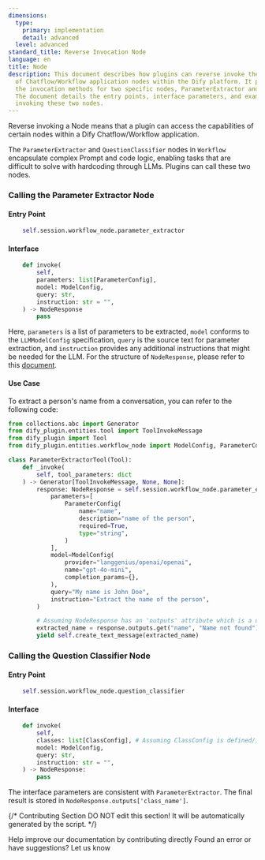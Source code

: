 ```yaml
---
dimensions:
  type:
    primary: implementation
    detail: advanced
  level: advanced
standard_title: Reverse Invocation Node
language: en
title: Node
description: This document describes how plugins can reverse invoke the functionality
  of Chatflow/Workflow application nodes within the Dify platform. It primarily covers
  the invocation methods for two specific nodes, ParameterExtractor and QuestionClassifier.
  The document details the entry points, interface parameters, and example code for
  invoking these two nodes.
---
```


Reverse invoking a Node means that a plugin can access the capabilities of certain nodes within a Dify Chatflow/Workflow application.

The `ParameterExtractor` and `QuestionClassifier` nodes in `Workflow` encapsulate complex Prompt and code logic, enabling tasks that are difficult to solve with hardcoding through LLMs. Plugins can call these two nodes.

### Calling the Parameter Extractor Node

#### **Entry Point**

```python
    self.session.workflow_node.parameter_extractor
```

#### **Interface**

```python
    def invoke(
        self,
        parameters: list[ParameterConfig],
        model: ModelConfig,
        query: str,
        instruction: str = "",
    ) -> NodeResponse
        pass
```

Here, `parameters` is a list of parameters to be extracted, `model` conforms to the `LLMModelConfig` specification, `query` is the source text for parameter extraction, and `instruction` provides any additional instructions that might be needed for the LLM. For the structure of `NodeResponse`, please refer to this [document](/plugin-dev-en/0411-general-specifications.en.mdx#noderesponse).

#### **Use Case**

To extract a person's name from a conversation, you can refer to the following code:

```python
from collections.abc import Generator
from dify_plugin.entities.tool import ToolInvokeMessage
from dify_plugin import Tool
from dify_plugin.entities.workflow_node import ModelConfig, ParameterConfig, NodeResponse # Assuming NodeResponse is importable

class ParameterExtractorTool(Tool):
    def _invoke(
        self, tool_parameters: dict
    ) -> Generator[ToolInvokeMessage, None, None]:
        response: NodeResponse = self.session.workflow_node.parameter_extractor.invoke(
            parameters=[
                ParameterConfig(
                    name="name",
                    description="name of the person",
                    required=True,
                    type="string",
                )
            ],
            model=ModelConfig(
                provider="langgenius/openai/openai",
                name="gpt-4o-mini",
                completion_params={},
            ),
            query="My name is John Doe",
            instruction="Extract the name of the person",
        )

        # Assuming NodeResponse has an 'outputs' attribute which is a dictionary
        extracted_name = response.outputs.get("name", "Name not found") 
        yield self.create_text_message(extracted_name)
```

### Calling the Question Classifier Node

#### **Entry Point**

```python
    self.session.workflow_node.question_classifier
```

#### **Interface**

```python
    def invoke(
        self,
        classes: list[ClassConfig], # Assuming ClassConfig is defined/imported
        model: ModelConfig,
        query: str,
        instruction: str = "",
    ) -> NodeResponse:
        pass
```

The interface parameters are consistent with `ParameterExtractor`. The final result is stored in `NodeResponse.outputs['class_name']`.

{/*
Contributing Section
DO NOT edit this section!
It will be automatically generated by the script.
*/}

<CardGroup cols="2">
    <Card
        title="Edit this page"
        icon="pen-to-square"
        href="https://github.com/langgenius/dify-docs-mintlify/edit/main/plugin-dev-en/9243-reverse-invocation-node.en.mdx"
    >
        Help improve our documentation by contributing directly
    </Card>
    <Card
        title="Report an issue"
        icon="github"
        href="https://github.com/langgenius/dify-docs-mintlify/issues/new?title=Documentation%20Issue%3A%20reverse-invocation-node&body=%23%23%20Issue%20Description%0A%3C%21--%20Please%20briefly%20describe%20the%20issue%20you%20found%20--%3E%0A%0A%23%23%20Page%20Link%0Ahttps%3A%2F%2Fgithub.com%2Flanggenius%2Fdify-docs-mintlify%2Fblob%2Fmain%2Fplugin-dev-en%2F9243-reverse-invocation-node.en.mdx%0A%0A%23%23%20Suggested%20Changes%0A%3C%21--%20If%20you%20have%20specific%20suggestions%20for%20changes%2C%20please%20describe%20them%20here%20--%3E%0A%0A%3C%21--%20Thank%20you%20for%20helping%20improve%20our%20documentation%21%20--%3E"
    >
        Found an error or have suggestions? Let us know
    </Card>
</CardGroup>
